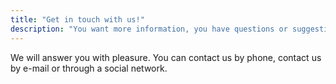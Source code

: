 ```yaml
---
title: "Get in touch with us!"
description: "You want more information, you have questions or suggestions. "
---
```


We will answer you with pleasure. You can contact us by phone, contact us by e-mail or through a social network.
